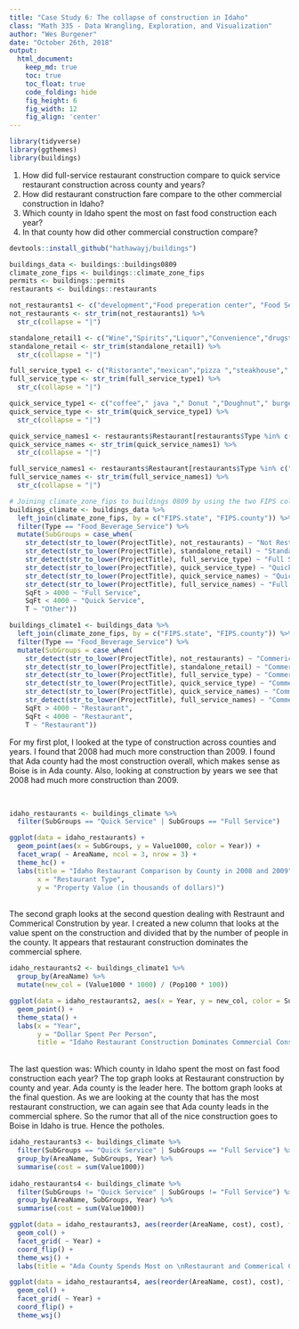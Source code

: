 ```yaml
---
title: "Case Study 6: The collapse of construction in Idaho"
class: "Math 335 - Data Wrangling, Exploration, and Visualization"
author: "Wes Burgener"
date: "October 26th, 2018"
output:
  html_document:  
    keep_md: true
    toc: true
    toc_float: true
    code_folding: hide
    fig_height: 6
    fig_width: 12
    fig_align: 'center'
---
```



```r
library(tidyverse)
library(ggthemes)
library(buildings)
```


1. How did full-service restaurant construction compare to quick service restaurant construction across county and years?
2. How did restaurant construction fare compare to the other commercial construction in Idaho?
3. Which county in Idaho spent the most on fast food construction each year?
4. In that county how did other commercial construction compare?


```r
devtools::install_github("hathawayj/buildings")

buildings_data <- buildings::buildings0809
climate_zone_fips <- buildings::climate_zone_fips
permits <- buildings::permits
restaurants <- buildings::restaurants
```


```r
not_restaurants1 <- c("development","Food preperation center", "Food Services center","bakery","Grocery","conceession","Cafeteria", "lunchroom","school","facility"," hall ")
not_restaurants <- str_trim(not_restaurants1) %>% 
  str_c(collapse = "|")

standalone_retail1 <- c("Wine","Spirits","Liquor","Convenience","drugstore","Flying J", "Rite Aid ","walgreens ","Love's Travel ")
standalone_retail <- str_trim(standalone_retail1) %>% 
  str_c(collapse = "|")

full_service_type1 <- c("Ristorante","mexican","pizza ","steakhouse"," grill ","buffet","tavern"," bar ","waffle","italian","steak house")
full_service_type <- str_trim(full_service_type1) %>% 
  str_c(collapse = "|")

quick_service_type1 <- c("coffee"," java "," Donut ","Doughnut"," burger ","Ice Cream ","custard ","sandwich ","fast food "," bagel ")
quick_service_type <- str_trim(quick_service_type1) %>% 
  str_c(collapse = "|")

quick_service_names1 <- restaurants$Restaurant[restaurants$Type %in% c("coffee","Ice Cream","Fast Food")]
quick_service_names <- str_trim(quick_service_names1) %>% 
  str_c(collapse = "|")

full_service_names1 <- restaurants$Restaurant[restaurants$Type %in% c("Pizza","Casual Dining","Fast Casual")]
full_service_names <- str_trim(full_service_names1) %>% 
  str_c(collapse = "|")
```


```r
# Joining climate_zone_fips to buildings 0809 by using the two FIPS columns
buildings_climate <- buildings_data %>% 
  left_join(climate_zone_fips, by = c("FIPS.state", "FIPS.county")) %>% 
  filter(Type == "Food_Beverage_Service") %>% 
  mutate(SubGroups = case_when(
    str_detect(str_to_lower(ProjectTitle), not_restaurants) ~ "Not Restaurant",
    str_detect(str_to_lower(ProjectTitle), standalone_retail) ~ "Standalone Retail",
    str_detect(str_to_lower(ProjectTitle), full_service_type) ~ "Full Service Type",
    str_detect(str_to_lower(ProjectTitle), quick_service_type) ~ "Quick Service Type",
    str_detect(str_to_lower(ProjectTitle), quick_service_names) ~ "Quick Service Names",
    str_detect(str_to_lower(ProjectTitle), full_service_names) ~ "Full Service Names", 
    SqFt > 4000 ~ "Full Service",
    SqFt < 4000 ~ "Quick Service",
    T ~ "Other"))

buildings_climate1 <- buildings_data %>% 
  left_join(climate_zone_fips, by = c("FIPS.state", "FIPS.county")) %>% 
  filter(Type == "Food_Beverage_Service") %>% 
  mutate(SubGroups = case_when(
    str_detect(str_to_lower(ProjectTitle), not_restaurants) ~ "Commerical",
    str_detect(str_to_lower(ProjectTitle), standalone_retail) ~ "Commerical",
    str_detect(str_to_lower(ProjectTitle), full_service_type) ~ "Commerical",
    str_detect(str_to_lower(ProjectTitle), quick_service_type) ~ "Commerical",
    str_detect(str_to_lower(ProjectTitle), quick_service_names) ~ "Commerical",
    str_detect(str_to_lower(ProjectTitle), full_service_names) ~ "Commerical", 
    SqFt > 4000 ~ "Restaurant",
    SqFt < 4000 ~ "Restaurant",
    T ~ "Restaurant"))
```


For my first plot, I looked at the type of construction across counties and years. I found that 2008 had much more construction than 2009. I found that Ada county had the most construction overall, which makes sense as Boise is in Ada county. Also, looking at construction by years we see that 2008 had much more construction than 2009.

<br>


```r
idaho_restaurants <- buildings_climate %>% 
  filter(SubGroups == "Quick Service" | SubGroups == "Full Service")

ggplot(data = idaho_restaurants) +
  geom_point(aes(x = SubGroups, y = Value1000, color = Year)) +
  facet_wrap( ~ AreaName, ncol = 3, nrow = 3) +
  theme_hc() +
  labs(title = "Idaho Restaurant Comparison by County in 2008 and 2009",
       x = "Restaurant Type",
       y = "Property Value (in thousands of dollars)")
```

<br>
The second graph looks at the second question dealing with Restraunt and Commerical Constrution by year. I created a new column that looks at the value spent on the construction and divided that by the number of people in the county. It appears that restaurant construction dominates the commercial sphere.
<br>

```r
idaho_restaurants2 <- buildings_climate1 %>% 
  group_by(AreaName) %>%
  mutate(new_col = (Value1000 * 1000) / (Pop100 * 100))

ggplot(data = idaho_restaurants2, aes(x = Year, y = new_col, color = SubGroups)) +
  geom_point() +
  theme_stata() +
  labs(x = "Year",
       y = "Dollar Spent Per Person",
       title = "Idaho Restaurant Construction Dominates Commercial Construction")
```

<br>
The last question was: Which county in Idaho spent the most on fast food construction each year? The top graph looks at Restaurant construction by county and year. Ada county is the leader here. The bottom graph looks at the final question. As we are looking at the county that has the most restaurant construction, we can again see that Ada county leads in the commercial sphere. So the rumor that all of the nice construction goes to Boise in Idaho is true. Hence the potholes.
<br>

```r
idaho_restaurants3 <- buildings_climate %>% 
  filter(SubGroups == "Quick Service" | SubGroups == "Full Service") %>% 
  group_by(AreaName, SubGroups, Year) %>%
  summarise(cost = sum(Value1000))
  
idaho_restaurants4 <- buildings_climate %>% 
  filter(SubGroups != "Quick Service" | SubGroups != "Full Service") %>% 
  group_by(AreaName, SubGroups, Year) %>%
  summarise(cost = sum(Value1000))

ggplot(data = idaho_restaurants3, aes(reorder(AreaName, cost), cost), fill = "dodgerblue") + 
  geom_col() +
  facet_grid( ~ Year) +
  coord_flip() +
  theme_wsj() +
  labs(title = "Ada County Spends Most on \nRestaurant and Commerical Construction")

ggplot(data = idaho_restaurants4, aes(reorder(AreaName, cost), cost), fill = "firebrick") + 
  geom_col() +
  facet_grid( ~ Year) +
  coord_flip() +
  theme_wsj()
```

